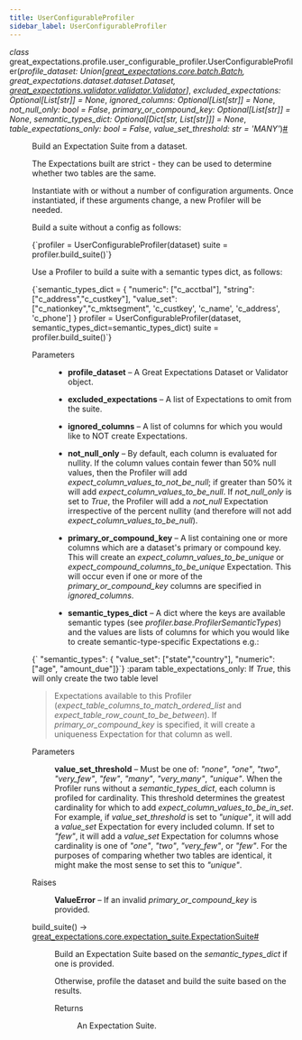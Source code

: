 ```yaml
---
title: UserConfigurableProfiler
sidebar_label: UserConfigurableProfiler
---
```


<section class="sphinx-api-doc" id="userconfigurableprofiler">

<dl class="py class">
<dt class="sig sig-object py" id="great_expectations.profile.user_configurable_profiler.UserConfigurableProfiler">
<em class="property"><span class="pre">class</span><span class="w"> </span></em><span class="sig-prename descclassname"><span class="pre">great_expectations.profile.user_configurable_profiler.</span></span><span class="sig-name descname"><span class="pre">UserConfigurableProfiler</span></span><span class="sig-paren">(</span><em class="sig-param"><span class="n"><span class="pre">profile_dataset</span></span><span class="p"><span class="pre">:</span></span><span class="w"> </span><span class="n"><span class="pre">Union</span><span class="p"><span class="pre">[</span></span><a class="reference internal" href="../../core/batch/Batch_class" title="great_expectations.core.batch.Batch"><span class="pre">great_expectations.core.batch.Batch</span></a><span class="p"><span class="pre">,</span></span><span class="w"> </span><span class="pre">great_expectations.dataset.dataset.Dataset</span><span class="p"><span class="pre">,</span></span><span class="w"> </span><a class="reference internal" href="../../validator/validator/Validator_class" title="great_expectations.validator.validator.Validator"><span class="pre">great_expectations.validator.validator.Validator</span></a><span class="p"><span class="pre">]</span></span></span></em>, <em class="sig-param"><span class="n"><span class="pre">excluded_expectations</span></span><span class="p"><span class="pre">:</span></span><span class="w"> </span><span class="n"><span class="pre">Optional</span><span class="p"><span class="pre">[</span></span><span class="pre">List</span><span class="p"><span class="pre">[</span></span><span class="pre">str</span><span class="p"><span class="pre">]</span></span><span class="p"><span class="pre">]</span></span></span><span class="w"> </span><span class="o"><span class="pre">=</span></span><span class="w"> </span><span class="default_value"><span class="pre">None</span></span></em>, <em class="sig-param"><span class="n"><span class="pre">ignored_columns</span></span><span class="p"><span class="pre">:</span></span><span class="w"> </span><span class="n"><span class="pre">Optional</span><span class="p"><span class="pre">[</span></span><span class="pre">List</span><span class="p"><span class="pre">[</span></span><span class="pre">str</span><span class="p"><span class="pre">]</span></span><span class="p"><span class="pre">]</span></span></span><span class="w"> </span><span class="o"><span class="pre">=</span></span><span class="w"> </span><span class="default_value"><span class="pre">None</span></span></em>, <em class="sig-param"><span class="n"><span class="pre">not_null_only</span></span><span class="p"><span class="pre">:</span></span><span class="w"> </span><span class="n"><span class="pre">bool</span></span><span class="w"> </span><span class="o"><span class="pre">=</span></span><span class="w"> </span><span class="default_value"><span class="pre">False</span></span></em>, <em class="sig-param"><span class="n"><span class="pre">primary_or_compound_key</span></span><span class="p"><span class="pre">:</span></span><span class="w"> </span><span class="n"><span class="pre">Optional</span><span class="p"><span class="pre">[</span></span><span class="pre">List</span><span class="p"><span class="pre">[</span></span><span class="pre">str</span><span class="p"><span class="pre">]</span></span><span class="p"><span class="pre">]</span></span></span><span class="w"> </span><span class="o"><span class="pre">=</span></span><span class="w"> </span><span class="default_value"><span class="pre">None</span></span></em>, <em class="sig-param"><span class="n"><span class="pre">semantic_types_dict</span></span><span class="p"><span class="pre">:</span></span><span class="w"> </span><span class="n"><span class="pre">Optional</span><span class="p"><span class="pre">[</span></span><span class="pre">Dict</span><span class="p"><span class="pre">[</span></span><span class="pre">str</span><span class="p"><span class="pre">,</span></span><span class="w"> </span><span class="pre">List</span><span class="p"><span class="pre">[</span></span><span class="pre">str</span><span class="p"><span class="pre">]</span></span><span class="p"><span class="pre">]</span></span><span class="p"><span class="pre">]</span></span></span><span class="w"> </span><span class="o"><span class="pre">=</span></span><span class="w"> </span><span class="default_value"><span class="pre">None</span></span></em>, <em class="sig-param"><span class="n"><span class="pre">table_expectations_only</span></span><span class="p"><span class="pre">:</span></span><span class="w"> </span><span class="n"><span class="pre">bool</span></span><span class="w"> </span><span class="o"><span class="pre">=</span></span><span class="w"> </span><span class="default_value"><span class="pre">False</span></span></em>, <em class="sig-param"><span class="n"><span class="pre">value_set_threshold</span></span><span class="p"><span class="pre">:</span></span><span class="w"> </span><span class="n"><span class="pre">str</span></span><span class="w"> </span><span class="o"><span class="pre">=</span></span><span class="w"> </span><span class="default_value"><span class="pre">'MANY'</span></span></em><span class="sig-paren">)</span><a class="headerlink" href="#great_expectations.profile.user_configurable_profiler.UserConfigurableProfiler" title="Permalink to this definition">#</a></dt>
<dd><p>Build an Expectation Suite from a dataset.</p>
<p>The Expectations built are
strict - they can be used to determine whether two tables are the same.</p>
<p>Instantiate with or without a number of configuration arguments.
Once instantiated, if these arguments change, a new Profiler will be needed.</p>
<p>Build a suite without a config as follows:</p>
<p><CodeBlock language="python">{`profiler = UserConfigurableProfiler(dataset)
suite = profiler.build_suite()`}</CodeBlock></p>
<p>Use a Profiler to build a suite with a semantic types dict, as follows:</p>
<p><CodeBlock language="python">{`semantic_types_dict = {
            "numeric": ["c_acctbal"],
            "string": ["c_address","c_custkey"],
            "value_set": ["c_nationkey","c_mktsegment", 'c_custkey', 'c_name', 'c_address', 'c_phone']
        }
profiler = UserConfigurableProfiler(dataset, semantic_types_dict=semantic_types_dict)
suite = profiler.build_suite()`}</CodeBlock></p>
<dl class="field-list simple">
<dt class="field-odd">Parameters</dt>
<dd class="field-odd"><ul class="simple">
<li><p><strong>profile_dataset</strong> – A Great Expectations Dataset or Validator object.</p></li>
<li><p><strong>excluded_expectations</strong> – A  list of Expectations to omit from the suite.</p></li>
<li><p><strong>ignored_columns</strong> – A list of columns for which you would like to NOT create Expectations.</p></li>
<li><p><strong>not_null_only</strong> – By default, each column is evaluated for nullity. If the
column values contain fewer than 50% null values, then the Profiler will add
<cite>expect_column_values_to_not_be_null</cite>; if greater than 50% it will add
<cite>expect_column_values_to_be_null</cite>. If <cite>not_null_only</cite> is set to <cite>True</cite>, the Profiler will add a
<cite>not_null</cite> Expectation irrespective of the percent nullity (and therefore will not add
<cite>expect_column_values_to_be_null</cite>).</p></li>
<li><p><strong>primary_or_compound_key</strong> – A list containing one or more columns which are a dataset's primary or
compound key. This will create an <cite>expect_column_values_to_be_unique</cite> or
<cite>expect_compound_columns_to_be_unique</cite> Expectation. This will occur even if one or more of the
<cite>primary_or_compound_key</cite> columns are specified in <cite>ignored_columns</cite>.</p></li>
<li><p><strong>semantic_types_dict</strong> – A dict where the keys are available semantic types
(see <cite>profiler.base.ProfilerSemanticTypes</cite>) and the values are lists of columns for which you
would like to create semantic-type-specific Expectations e.g.:</p></li>
</ul>
</dd>
</dl>
<p><CodeBlock language="python">{`                            "semantic_types": { "value_set": ["state","country"], "numeric":["age", "amount_due"]}`}</CodeBlock>
:param table_expectations_only: If <cite>True</cite>, this will only create the two table level</p>
<blockquote>
<div><p>Expectations available to this Profiler (<cite>expect_table_columns_to_match_ordered_list</cite> and
<cite>expect_table_row_count_to_be_between</cite>). If <cite>primary_or_compound_key</cite> is specified, it will
create a uniqueness Expectation for that column as well.</p>
</div></blockquote>
<dl class="field-list simple">
<dt class="field-odd">Parameters</dt>
<dd class="field-odd"><p><strong>value_set_threshold</strong> – Must be one of: <cite>"none"</cite>, <cite>"one"</cite>, <cite>"two"</cite>, <cite>"very_few"</cite>, <cite>"few"</cite>, <cite>"many"</cite>, <cite>"very_many"</cite>, <cite>"unique"</cite>.
When the Profiler runs without a <cite>semantic_types_dict</cite>, each column is profiled for cardinality. This threshold determines the
greatest cardinality for which to add <cite>expect_column_values_to_be_in_set</cite>. For example, if
<cite>value_set_threshold</cite> is set to <cite>"unique"</cite>, it will add a <cite>value_set</cite> Expectation for every included
column. If set to <cite>"few"</cite>, it will add a <cite>value_set</cite> Expectation for columns whose cardinality is
one of <cite>"one"</cite>, <cite>"two"</cite>, <cite>"very_few"</cite>, or <cite>"few"</cite>. For the purposes of
comparing whether two tables are identical, it might make the most sense to set this to <cite>"unique"</cite>.</p>
</dd>
<dt class="field-even">Raises</dt>
<dd class="field-even"><p><strong>ValueError</strong> – If an invalid <cite>primary_or_compound_key</cite> is provided.</p>
</dd>
</dl>
<dl class="py method">
<dt class="sig sig-object py" id="great_expectations.profile.user_configurable_profiler.UserConfigurableProfiler.build_suite">
<span class="sig-name descname"><span class="pre">build_suite</span></span><span class="sig-paren">(</span><span class="sig-paren">)</span> <span class="sig-return"><span class="sig-return-icon">→</span> <span class="sig-return-typehint"><a class="reference internal" href="../../core/ExpectationSuite_class" title="great_expectations.core.expectation_suite.ExpectationSuite"><span class="pre">great_expectations.core.expectation_suite.ExpectationSuite</span></a></span></span><a class="headerlink" href="#great_expectations.profile.user_configurable_profiler.UserConfigurableProfiler.build_suite" title="Permalink to this definition">#</a></dt>
<dd><p>Build an Expectation Suite based on the <cite>semantic_types_dict</cite> if one is provided.</p>
<p>Otherwise, profile the dataset and build the suite based on the results.</p>
<dl class="field-list simple">
<dt class="field-odd">Returns</dt>
<dd class="field-odd"><p>An Expectation Suite.</p>
</dd>
</dl>
</dd></dl>
</dd></dl>
</section>